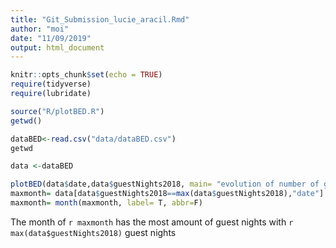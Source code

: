 ```yaml
---
title: "Git_Submission_lucie_aracil.Rmd"
author: "moi"
date: "11/09/2019"
output: html_document
---
```


```r
knitr::opts_chunk$set(echo = TRUE)
require(tidyverse)
require(lubridate)
```

```r
source("R/plotBED.R")
getwd()
```

```r
dataBED<-read.csv("data/dataBED.csv")
getwd
```

```r
data <-dataBED
```

```r
plotBED(data$date,data$guestNights2018, main= "evolution of number of guest  in 2018",xlab= "month", ylab= " guest night")
maxmonth= data[data$guestNights2018==max(data$guestNights2018),"date"]
maxmonth= month(maxmonth, label= T, abbr=F)
```
The month of `r maxmonth` has the most amount of guest nights with  `r max(data$guestNights2018)` guest nights

